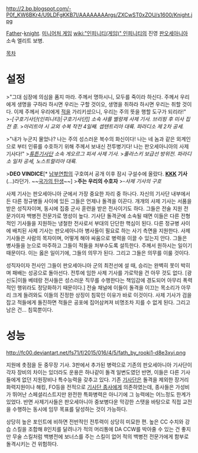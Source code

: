 http://2.bp.blogspot.com/-P0f_KW6BKr4/U9LDFgKKB7I/AAAAAAAArgs/ZXCwST0xZOU/s1600/Knight.jpg

[[사제|Father]]-[[기사|knight]]. [[미니어처 게임]] [[wiki:"인피니티(게임)" 인피니티]]의 진영 [[판오세아니아]] 소속 엘리트 보병.

[[목차]]
= 설정 =
>"그대 심장에 의심을 품지 마라. 주께서 명하시니, 모두를 죽이라 하신다. 주께서 우리에게 생명을 구하라 하시면 우리는 구할 것이오, 생명을 취하라 하시면 우리는 취할 것이다. 이제 주께서 우리에게 [[컴바인드 아미|적]]을 가리키셨으니, 우리는 주의 뜻을 행할 도구가 되리라!"
>''-[구호기사단(인피니티)|구호기사단]] 소속 샤를 벨랑제 사제 기사. 브리핑 후 미사 집전 중.''
>''아리트야 시 교외 수복 작전 4일째. 셉텐트리아 대륙. 파라디소 제 2차 공세.''

>"내가 누군지 물었나? 나는 주의 성스러운 복수의 화신이다! 나는 네 놈과 같은 외계인으로 부터 인류를 수호하기 위해 주께서 보내신 전투병기다! 나는 판오세아니아의 사제기사다!"
>''[[튜튼기사단(인피니티)|튜튼기사단]] 소속 게오르그 피셔 사제 기사. ''
>''풀라스키 보급선 방위전. 파라디소 일차 공세, 노스트랄리아 대륙.''

>'''DEO VINDICE'''[* [[남부연합]]의 구호여서 공개 이후 잠시 구설수에 올랐다. '''[[KKK]] 기사'''(...)라던가. ~~[[국가의 탄생]]~~]
>'''주는 우리의 수호자'''
>-''사제 기사의 구호''

사제 기사는 판오세아니아 군에서 가장 중요한 자리 중 하나다. 자신의 기사단 내부에서든 다른 정규병들 사이에 있든 그들은 언제나 돌격을 이끈다. 개개의 사제 기사는 서품을 받은 성직자이며, 동시에 집중 군사 훈련을 받은 전사이기도 하다. 그들은 전술 지원 전문가이자 백병전 전문가로 명성이 높다. 기사단 돌격군에 소속될 때면 이들은 다른 전형적인 기사들을 지원하는 냉철한 전사로서 부대의 단단한 핵심이 된다. 다른 정규병 사이에 배치된 사제 기사는 판오세아니아 병사들이 필요로 하는 사기 측면을 지원한다. 사제 기사들은 사람의 목자이며, 어떻게 해야 싸움으로 병력을 이끌 수 있는지 안다. 그들은 병사들을 눈으로 마주하고 그들이 적들을 처부수도록 설득한다. 주께서 원하시는 일이기 때문이다. 이는 옳은 일이기에, 그들의 의무가 된다. 그리고 그들은 의무를 이룰 것이다. 

성직자이자 전사인 그들이 판오세아니아 군의 최전선에 설 때, 승리는 완벽히 못이 박히며 패배는 성공으로 돌아선다. 전투에 임한 사제 기사를 가로막을 건 아무 것도 없다. [광신도|이들 베테랑 전사들은 성스러운 직무를 수행한다는 책임감에 경도되어 아무리 폭력적인 행위라도 정당화하기 때문이다.] 전술 채널에 이들이 돌격을 이끄는 목소리가 아무리 크게 들려와도 이들의 진정한 상징이 침묵인 이유가 바로 이것이다. 사제 기사가 검을 잡고 적들에게 돌진하면 적들은 공포에 집어삼켜져 비명조차 지를 수 없게 된다. 그리고 남은 건... 침묵뿐이다.

= 성능 =
http://fc00.deviantart.net/fs71/f/2015/016/4/5/fath_by_rooki1-d8e3xyi.png

지원에 촛점을 둔 중무장 기사.
3판에서 추가된 병력으로 기존의 판오세아니아 기사단이 각자 장비의 차이는 있더라도 운용은 하나같이 돌격 일변도였던 반면, 이들은 다른 기사들에게 없던 지원장비나 특수능력을 갖추고 있다. 기존 [[기사단(인피니티)|기사단]]은 돌격을 제외한 장거리 화력지원이나 해킹, FO등을 전적으로 [[기사단 종사]]에게 의존하였는데, 종사들은 가성비가 뛰어난 스페셜리스트지만 완전한 특화병력은 아니기에 그 능력에는 어느정도 한계가 있었다. 반면 사제기사들은 판오세아니아 중보병다운 막강한 스탯을 바탕으로 직접 교전을 수행하는 동시에 임무 목표를 달성하는 것이 가능하다. 

상당히 높은 포인트에 비하면 전반적인 전투력이 상당히 미묘한 편. 높은 CC 수치와 강습 스킬을 조합해 8인치를 달려나가 적의 머리통에 DA CCW를 박아줄 수 있는 건 좋지만 무술 스킬처럼 백병전에 보너스를 주는 스킬이 없어 적의 백병전 전문가에게 함부로 돌격시키는 건 위험하다.
